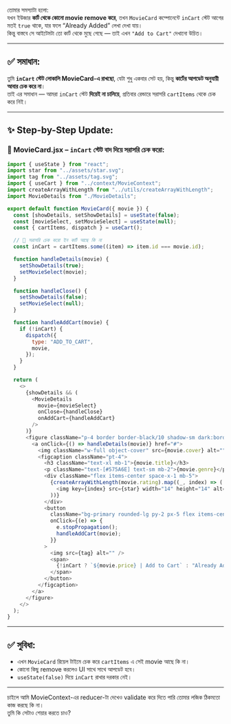 তোমার সমস্যাটা হলো:  
যখন ইউজার **কার্ট থেকে কোনো movie remove করে**, তখন `MovieCard` কম্পোনেন্টে `inCart` স্টেট আগের মতই `true` থাকে, যার ফলে “Already Added” লেখা দেখা যায়।  
কিন্তু বাস্তবে সে আইটেমটা তো কার্ট থেকে মুছে গেছে — তাই এখন `"Add to Cart"` দেখানো উচিত।

---

## ✅ সমাধান:

তুমি **`inCart` স্টেট লোকালি MovieCard-এ রাখছো**, যেটা শুধু একবার সেট হয়, কিন্তু **কার্টের আপডেট অনুযায়ী আবার চেক করে না**।  
তাই এর সমাধান — আমরা `inCart` স্টেট **দিয়েই না চালিয়ে**, প্রতিবার রেন্ডারে সরাসরি `cartItems` থেকে চেক করে নিই।

---

## ✨ Step-by-Step Update:

### 🔁 MovieCard.jsx – `inCart` স্টেট বাদ দিয়ে সরাসরি চেক করো:

```js
import { useState } from "react";
import star from "../assets/star.svg";
import tag from "../assets/tag.svg";
import { useCart } from "../context/MovieContext";
import createArrayWithLength from "../utils/createArrayWithLength";
import MovieDetails from "./MovieDetails";

export default function MovieCard({ movie }) {
  const [showDetails, setShowDetails] = useState(false);
  const [movieSelect, setMovieSelect] = useState(null);
  const { cartItems, dispatch } = useCart();

  // 🔁 সরাসরি চেক করো ইন কার্ট আছে কি না
  const inCart = cartItems.some((item) => item.id === movie.id);

  function handleDetails(movie) {
    setShowDetails(true);
    setMovieSelect(movie);
  }

  function handleClose() {
    setShowDetails(false);
    setMovieSelect(null);
  }

  function handleAddCart(movie) {
    if (!inCart) {
      dispatch({
        type: "ADD_TO_CART",
        movie,
      });
    }
  }

  return (
    <>
      {showDetails && (
        <MovieDetails
          movie={movieSelect}
          onClose={handleClose}
          onAddCart={handleAddCart}
        />
      )}
      <figure className="p-4 border border-black/10 shadow-sm dark:border-white/10 rounded-xl">
        <a onClick={() => handleDetails(movie)} href="#">
          <img className="w-full object-cover" src={movie.cover} alt="" />
          <figcaption className="pt-4">
            <h3 className="text-xl mb-1">{movie.title}</h3>
            <p className="text-[#575A6E] text-sm mb-2">{movie.genre}</p>
            <div className="flex items-center space-x-1 mb-5">
              {createArrayWithLength(movie.rating).map((_, index) => (
                <img key={index} src={star} width="14" height="14" alt="star" />
              ))}
            </div>
            <button
              className="bg-primary rounded-lg py-2 px-5 flex items-center justify-center gap-2 text-[#171923] font-semibold text-sm"
              onClick={(e) => {
                e.stopPropagation();
                handleAddCart(movie);
              }}
            >
              <img src={tag} alt="" />
              <span>
                {!inCart ? `${movie.price} | Add to Cart` : "Already Added"}
              </span>
            </button>
          </figcaption>
        </a>
      </figure>
    </>
  );
}
```

---

## ✅ সুবিধা:

- এখন `MovieCard` রিয়েল টাইমে চেক করে `cartItems` এ সেই movie আছে কি না।
- কোনো কিছু remove করলেও UI সাথে সাথে আপডেট হবে।
- `useState(false)` দিয়ে `inCart` রাখার দরকার নেই।

---

চাইলে আমি MovieContext-এর reducer-টা দেখেও validate করে দিতে পারি তোমার লজিক ঠিকমতো কাজ করছে কি না।  
তুমি কি সেটাও শেয়ার করতে চাও?
